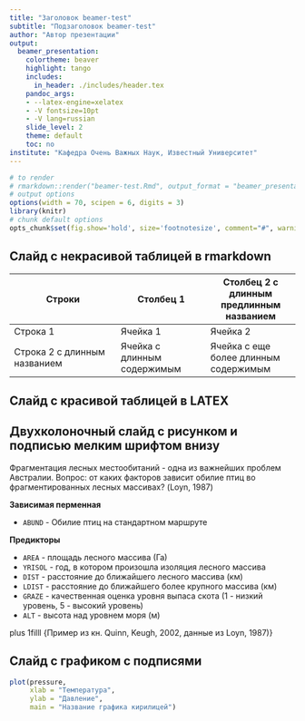```yaml
---
title: "Заголовок beamer-test"
subtitle: "Подзаголовок beamer-test"
author: "Автор презентации"
output:
  beamer_presentation:
    colortheme: beaver
    highlight: tango
    includes:
      in_header: ./includes/header.tex
    pandoc_args:
    - --latex-engine=xelatex
    - -V fontsize=10pt
    - -V lang=russian
    slide_level: 2
    theme: default
    toc: no
institute: "Кафедра Очень Важных Наук, Известный Университет"
---
```


```r
# to render
# rmarkdown::render("beamer-test.Rmd", output_format = "beamer_presentation")
# output options
options(width = 70, scipen = 6, digits = 3)
library(knitr)
# chunk default options
opts_chunk$set(fig.show='hold', size='footnotesize', comment="#", warning=FALSE, message=FALSE, dev='cairo_pdf', fig.height=2.5, fig.width=7.7)
```

## Слайд с некрасивой таблицей в rmarkdown

|Строки| Столбец 1| Столбец 2 с длинным предлинным названием |
|------|-----|-----|
|Строка 1| Ячейка 1| Ячейка 2 |
|Строка 2 с длинным названием | Ячейка с длинным содержимым | Ячейка с еще более длинным содержимым |

## Слайд с красивой таблицей в LATEX

\resizebox{1\textwidth}{!}{
\begin{tabular}{L{0.25\textwidth} C{0.25\textwidth} C{0.25\textwidth} C{0.25\textwidth}}
\hline\noalign{\smallskip}
Строки & Столбец 1 & Столбец 2 с длинным предлинным названием \\
\hline\noalign{\smallskip}
Строка 1 & Ячейка 1 & Ячейка 2 \\
Строка 2 с длинным названием & Ячейка с длинным содержимым & Ячейка с еще более длинным содержимым \\
\hline\noalign{\smallskip}
\end{tabular}
}

## Двухколоночный слайд с рисунком и подписью мелким шрифтом внизу

Фрагментация лесных местообитаний - одна из важнейших проблем Австралии. 
Вопрос: от каких факторов зависит обилие птиц во фрагментированных лесных массивах? (Loyn, 1987)

\columnsbegin

\column{0.5\textwidth}

**Зависимая перменная**

- `ABUND` - Обилие птиц на стандартном маршруте

\includegraphics[width=\linewidth]{images/Australia.png}   

\column{0.5\textwidth}

**Предикторы**

- `AREA` - площадь лесного массива (Га)  
- `YRISOL` - год, в котором произошла изоляция лесного массива   
- `DIST` - расстояние до ближайшего лесного массива (км)   
- `LDIST` - расстояние до ближайшего более крупного массива (км)    
- `GRAZE` - качественная оценка уровня выпаса скота (1 - низкий уровень, 5 - высокий уровень)    
- `ALT` - высота над уровнем моря (м)   

\columnsend

\vskip0pt plus 1filll
\tiny{Пример из кн. Quinn, Keugh, 2002, данные из Loyn, 1987)}




## Слайд с графиком с подписями

```r
plot(pressure, 
     xlab = "Температура", 
     ylab = "Давление", 
     main = "Название графика кирилицей")
```

